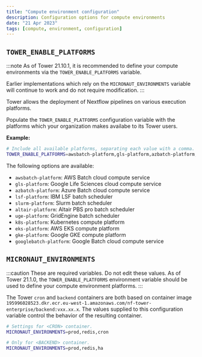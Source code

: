 ```yaml
---
title: "Compute environment configuration"
description: Configuration options for compute environments
date: "21 Apr 2023"
tags: [compute, environment, configuration]
---
```


## `TOWER_ENABLE_PLATFORMS`

:::note
As of Tower 21.10.1, it is recommended to define your compute environments via the `TOWER_ENABLE_PLATFORMS` variable.

Earlier implementations which rely on the `MICRONAUT_ENVIRONMENTS` variable will continue to work and do not require modification.
:::

Tower allows the deployment of Nextflow pipelines on various execution platforms.

Populate the `TOWER_ENABLE_PLATFORMS` configuration variable with the platforms which your organization makes availabe to its Tower users.

**Example:**

```bash
# Include all available platforms, separating each value with a comma.
TOWER_ENABLE_PLATFORMS=awsbatch-platform,gls-platform,azbatch-platform,slurm-platform
```

The following options are available:

- `awsbatch-platform`: AWS Batch cloud compute service
- `gls-platform`: Google Life Sciences cloud compute service
- `azbatch-platform`: Azure Batch cloud compute service
- `lsf-platform`: IBM LSF batch scheduler
- `slurm-platform`: Slurm batch scheduler
- `altair-platform`: Altair PBS pro batch scheduler
- `uge-platform`: GridEngine batch scheduler
- `k8s-platform`: Kubernetes compute platform
- `eks-platform`: AWS EKS compute platform
- `gke-platform`: Google GKE compute platform
- `googlebatch-platform`: Google Batch cloud compute service

## `MICRONAUT_ENVIRONMENTS`

:::caution
These are required variables. Do not edit these values. As of Tower 21.1.0, the `TOWER_ENABLE_PLATFORMS` environment variable should be used to define your compute environment platforms.
:::

The Tower `cron` and `backend` containers are both based on container image `195996028523.dkr.ecr.eu-west-1.amazonaws.com/nf-tower-enterprise/backend:vxx.xx.x`. The values supplied to this configuration variable control the behavior of the resulting container.

```bash
# Settings for <CRON> container.
MICRONAUT_ENVIRONMENTS=prod,redis,cron

# Only for <BACKEND> container.
MICRONAUT_ENVIRONMENTS=prod,redis,ha
```
